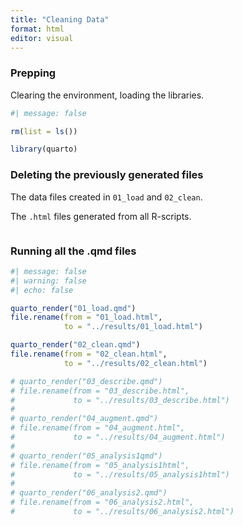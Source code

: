 ```yaml
---
title: "Cleaning Data"
format: html
editor: visual
---
```


### Prepping

Clearing the environment, loading the libraries.

```r
#| message: false

rm(list = ls())

library(quarto)

```

### Deleting the previously generated files

The data files created in `01_load` and `02_clean`.

The `.html` files generated from all R-scripts.

```r

```

### Running all the .qmd files

```r
#| message: false
#| warning: false
#| echo: false

quarto_render("01_load.qmd")
file.rename(from = "01_load.html", 
            to = "../results/01_load.html")

quarto_render("02_clean.qmd")
file.rename(from = "02_clean.html", 
            to = "../results/02_clean.html")

# quarto_render("03_describe.qmd")
# file.rename(from = "03_describe.html", 
#             to = "../results/03_describe.html")
# 
# quarto_render("04_augment.qmd")
# file.rename(from = "04_augment.html", 
#             to = "../results/04_augment.html")
# 
# quarto_render("05_analysis1qmd")
# file.rename(from = "05_analysis1html", 
#             to = "../results/05_analysis1html")
# 
# quarto_render("06_analysis2.qmd")
# file.rename(from = "06_analysis2.html", 
#             to = "../results/06_analysis2.html")

```
